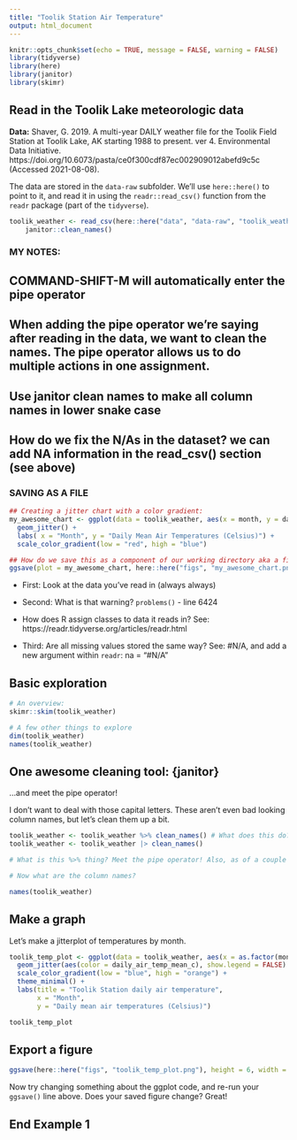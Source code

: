 ```yaml
---
title: "Toolik Station Air Temperature"
output: html_document
---
```


```r
knitr::opts_chunk$set(echo = TRUE, message = FALSE, warning = FALSE)
library(tidyverse)
library(here)
library(janitor)
library(skimr)
```

## Read in the Toolik Lake meteorologic data

**Data:** Shaver, G. 2019. A multi-year DAILY weather file for the Toolik Field Station at Toolik Lake, AK starting 1988 to present. ver 4. Environmental Data Initiative. https://doi.org/10.6073/pasta/ce0f300cdf87ec002909012abefd9c5c (Accessed 2021-08-08).

The data are stored in the `data-raw` subfolder. We'll use `here::here()` to point to it, and read it in using the `readr::read_csv()` function from the `readr` package (part of the `tidyverse`). 

```r
toolik_weather <- read_csv(here::here("data", "data-raw", "toolik_weather.csv"), na = "#N/A" ) %>% 
    janitor::clean_names()
```

### MY NOTES:
## COMMAND-SHIFT-M will automatically enter the pipe operator
## When adding the pipe operator we're saying after reading in the data, we want to clean the names. The pipe operator allows us to do multiple actions in one assignment. 
## Use janitor clean names to make all column names in lower snake case
## How do we fix the N/As in the dataset? we can add NA information in the read_csv() section (see above)

### SAVING AS A FILE

```r

## Creating a jitter chart with a color gradient:
my_awesome_chart <- ggplot(data = toolik_weather, aes(x = month, y = daily_air_temp_mean_c, color = daily_air_temp_mean_c)) +
  geom_jitter() + 
  labs( x = "Month", y = "Daily Mean Air Temperatures (Celsius)") + 
  scale_color_gradient(low = "red", high = "blue")

## How do we save this as a component of our working directory aka a file? We can use ggsave and add the name of what we want to save and use the here function with the path we want to save it in followed by the name and type of file we want to give it (in this case it's a .png). Adding height and width we can give it a file size as well. 
ggsave(plot = my_awesome_chart, here::here("figs", "my_awesome_chart.png"), height = 5, width = 6)


```



- First: Look at the data you've read in (always always)

- Second: What is that warning? `problems()` - line 6424

- How does R assign classes to data it reads in? See: https://readr.tidyverse.org/articles/readr.html

- Third: Are all missing values stored the same way? See: #N/A, and add a new argument within `readr`: na = "#N/A"


## Basic exploration

```r
# An overview:
skimr::skim(toolik_weather)

# A few other things to explore
dim(toolik_weather)
names(toolik_weather)
```

## One awesome cleaning tool: {janitor}

...and meet the pipe operator!

I don't want to deal with those capital letters. These aren't even bad looking column names, but let's clean them up a bit. 

```r
toolik_weather <- toolik_weather %>% clean_names() # What does this do? Say it in words.
toolik_weather <- toolik_weather |> clean_names()

# What is this %>% thing? Meet the pipe operator! Also, as of a couple months ago, |> is a native pipe operator (versus %>%, which comes along with the tidyverse)

# Now what are the column names?
```

```r
names(toolik_weather)
```

## Make a graph

Let's make a jitterplot of temperatures by month. 


```r
toolik_temp_plot <- ggplot(data = toolik_weather, aes(x = as.factor(month), y = daily_air_temp_mean_c)) +
  geom_jitter(aes(color = daily_air_temp_mean_c), show.legend = FALSE) +
  scale_color_gradient(low = "blue", high = "orange") +
  theme_minimal() +
  labs(title = "Toolik Station daily air temperature",
       x = "Month",
       y = "Daily mean air temperatures (Celsius)")

toolik_temp_plot
```

## Export a figure

```r
ggsave(here::here("figs", "toolik_temp_plot.png"), height = 6, width = 7)
```

Now try changing something about the ggplot code, and re-run your `ggsave()` line above. Does your saved figure change? Great! 

## End Example 1

